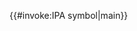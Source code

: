 <includeonly>{{#invoke:IPA symbol|main}}</includeonly><noinclude>
{{documentation|content=
{{experimental template}}
{{lua|Module:IPA symbol}}

}}</noinclude>